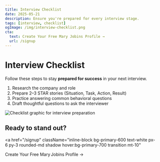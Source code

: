 ```yaml
---
title: Interview Checklist
date: 2025-05-21
description: Ensure you're prepared for every interview stage.
tags: [interview, checklist]
ogImage: /img/interview-checklist.png
cta:
  text: Create Your Free Mary Jobins Profile →
  url: /signup
---
```


# Interview Checklist

Follow these steps to stay **prepared for success** in your next interview.

<ol className="list-decimal pl-6 space-y-2">
  <li>Research the company and role</li>
  <li>Prepare 2–3 STAR stories (Situation, Task, Action, Result)</li>
  <li>Practice answering common behavioral questions</li>
  <li>Draft thoughtful questions to ask the interviewer</li>
</ol>

<img
  src="/img/interview-checklist.png"
  alt="Checklist graphic for interview preparation"
  className="rounded-lg shadow-md mt-8"
/>

## Ready to stand out?

<a
  href="/signup"
  className="inline-block bg-primary-600 text-white px-6 py-3 rounded-md shadow hover:bg-primary-700 transition mt-10"
>
  Create Your Free Mary Jobins Profile →
</a>

